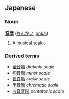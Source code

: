 == Japanese ==
=== Noun ===
'''[[音]][[階]]''' ([[おんかい]], [[onkai]])

# A musical scale.

=== Derived terms ===
* [[全音階]] ''diatonic scale''
* [[短音階]] ''minor scale''
* [[長音階]] ''major scale''
* [[半音階]] ''chromatic scale''
* [[五音音階]] ''pentatonic scale''